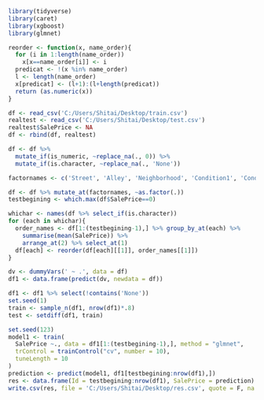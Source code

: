 ```{r}
library(tidyverse)
library(caret)
library(xgboost)
library(glmnet)

reorder <- function(x, name_order){
  for (i in 1:length(name_order))
    x[x==name_order[i]] <- i
  predicat <- !(x %in% name_order)
  l <- length(name_order)
  x[predicat] <- (l+1):(l+length(predicat))
  return (as.numeric(x))
}

```

```{r}

df <- read_csv('C:/Users/Shitai/Desktop/train.csv')
realtest <- read_csv('C:/Users/Shitai/Desktop/test.csv')
realtest$SalePrice <- NA
df <- rbind(df, realtest)

df <- df %>% 
  mutate_if(is_numeric, ~replace_na(., 0)) %>% 
  mutate_if(is.character, ~replace_na(., 'None'))

factornames <- c('Street', 'Alley', 'Neighborhood', 'Condition1', 'Condition2', 'RoofStyle', 'RoofMatl', 'Exterior1st', 'Exterior2nd', 'MasVnrType', 'Foundation', 'Heating', 'Electrical', 'Functional', 'GarageType', 'PavedDrive', 'MiscFeature', 'SaleType', 'SaleCondition')

df <- df %>% mutate_at(factornames, ~as.factor(.))
testbegining <- which.max(df$SalePrice==0)

whichar <- names(df %>% select_if(is.character))
for (each in whichar){
  order_names <- df[1:(testbegining-1),] %>% group_by_at(each) %>% 
    summarise(mean(SalePrice)) %>% 
    arrange_at(2) %>% select_at(1) 
  df[each] <- reorder(df[each][[1]], order_names[[1]])
}

dv <- dummyVars(' ~ .', data = df)
df1 <- data.frame(predict(dv, newdata = df))

df1 <- df1 %>% select(!contains('None'))
set.seed(1)
train <- sample_n(df1, nrow(df1)*.8)
test <- setdiff(df1, train)

```

```{r}
set.seed(123)
model1 <- train(
  SalePrice ~., data = df1[1:(testbegining-1),], method = "glmnet",
  trControl = trainControl("cv", number = 10),
  tuneLength = 10
)
prediction <- predict(model1, df1[testbegining:nrow(df1),])
res <- data.frame(Id = testbegining:nrow(df1), SalePrice = prediction)
write.csv(res, file = 'C:/Users/Shitai/Desktop/res.csv', quote = F, na = '', row.names = F)
```


